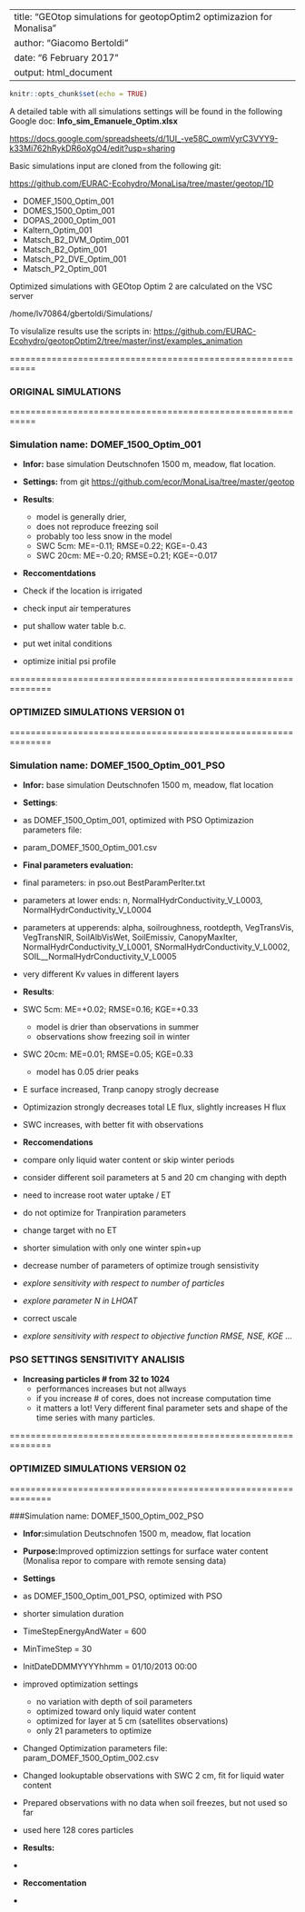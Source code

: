 
---
title: "GEOtop simulations for geotopOptim2 optimizazion for Monalisa"
author: "Giacomo Bertoldi"
date: "6 February 2017"
output: html_document
---

```r
knitr::opts_chunk$set(echo = TRUE)
```


A detailed table with all simulations settings will be found in the following Google doc: **Info_sim_Emanuele_Optim.xlsx**

<https://docs.google.com/spreadsheets/d/1UI_-ve58C_owmVyrC3VYY9-k33Mi762hRykDR6oXgO4/edit?usp=sharing>

Basic simulations input are cloned from the following git:

<https://github.com/EURAC-Ecohydro/MonaLisa/tree/master/geotop/1D>

* DOMEF_1500_Optim_001
* DOMES_1500_Optim_001
* DOPAS_2000_Optim_001
* Kaltern_Optim_001
* Matsch_B2_DVM_Optim_001
* Matsch_B2_Optim_001
* Matsch_P2_DVE_Optim_001
* Matsch_P2_Optim_001

Optimized simulations with GEOtop Optim 2 are calculated on the VSC server

/home/lv70864/gbertoldi/Simulations/

To visulalize results use the scripts in:
<https://github.com/EURAC-Ecohydro/geotopOptim2/tree/master/inst/examples_animation>

===========================================================

### ORIGINAL SIMULATIONS

===========================================================


### Simulation name: DOMEF_1500_Optim_001

* **Infor:** base simulation Deutschnofen 1500 m, meadow, flat location.
* **Settings:** from git <https://github.com/ecor/MonaLisa/tree/master/geotop>

* **Results**: 
  + model is generally drier, 
  + does not reproduce freezing soil
  + probably too less snow in the model
  + SWC 5cm:  ME=-0.11; RMSE=0.22; KGE=-0.43
  + SWC 20cm:  ME=-0.20; RMSE=0.21; KGE=-0.017

* **Reccomentdations**
+ Check if the location is irrigated
+ check input air temperatures
+ put shallow water table b.c.
+ put wet inital conditions
+ optimize initial psi profile


==============================================================

### OPTIMIZED SIMULATIONS VERSION 01

==============================================================


### Simulation name: DOMEF_1500_Optim_001_PSO

* **Infor:** base simulation Deutschnofen 1500 m, meadow, flat location
* **Settings**:
+ as DOMEF_1500_Optim_001, optimized with PSO
Optimizazion parameters file:
+ param_DOMEF_1500_Optim_001.csv


* **Final parameters evaluation:**
+ final parameters: in pso.out BestParamPerIter.txt
+ parameters at lower ends: n, NormalHydrConductivity_V_L0003, NormalHydrConductivity_V_L0004
+ parameters at upperends: alpha, soilroughness, rootdepth, VegTransVis, VegTransNIR, SoilAlbVisWet, SoilEmissiv, CanopyMaxIter, NormalHydrConductivity_V_L0001, SNormalHydrConductivity_V_L0002, SOIL__NormalHydrConductivity_V_L0005
+  very different Kv values in different layers

* **Results**:  
+ SWC 5cm:  ME=+0.02; RMSE=0.16; KGE=+0.33
	+ model is drier than observations in summer
	+ observations show freezing soil in winter
+ SWC 20cm:  ME=0.01; RMSE=0.05; KGE=0.33
	+ model has 0.05 drier peaks

+ E surface increased, Tranp canopy strogly decrease
+ Optimizazion strongly decreases total LE flux, slightly increases H flux
+ SWC increases, with better fit with observations

* **Reccomendations**
+ compare only liquid water content or skip winter periods
+ consider different soil parameters at 5 and 20 cm changing with depth
+ need to increase root water uptake / ET
+ do not optimize for Tranpiration parameters
+ change target with no ET
+ shorter simulation with only one winter spin+up
+ decrease number of parameters of optimize trough sensistivity
+ *explore sensitivity with respect to number of particles*
+ *explore parameter N in LHOAT*
+ correct uscale
+ *explore sensitivity with respect to objective function RMSE, NSE, KGE ...*

### PSO SETTINGS SENSITIVITY ANALISIS

* **Increasing particles # from 32 to 1024**
    + performances increases but not allways
    + if you increase # of cores, does not increase computation time
    + it matters a lot! Very different final parameter sets and shape of the time series with many particles.

==============================================================

### OPTIMIZED SIMULATIONS VERSION 02

==============================================================


###Simulation name: DOMEF_1500_Optim_002_PSO

* **Infor:**simulation Deutschnofen 1500 m, meadow, flat location

* **Purpose:**Improved optimizzion settings for surface water content (Monalisa repor to compare with remote sensing data)

* **Settings**
+ as DOMEF_1500_Optim_001_PSO, optimized with PSO
+ shorter simulation duration 
+ TimeStepEnergyAndWater	=	600
+ MinTimeStep = 30
+ InitDateDDMMYYYYhhmm	=	01/10/2013 00:00

+ improved optimization settings 
    + no variation with depth of soil parameters
    + optimized toward only liquid water content 
    + optimized for layer at  5 cm (satellites observations)
    + only 21 parameters to optimize
+ Changed Optimization parameters file: param_DOMEF_1500_Optim_002.csv
+ Changed lookuptable observations with SWC 2 cm, fit for liquid water content
+ Prepared observations with no data when soil freezes, but not used so far
+ used here 128 cores particles 

* **Results:** 
+
* **Reccomentation**
+